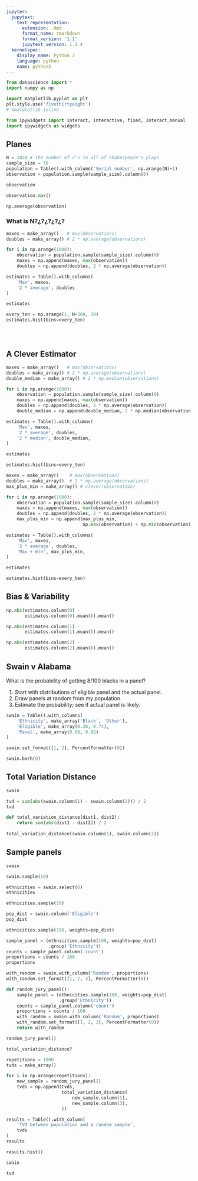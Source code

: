 ```yaml
---
jupyter:
  jupytext:
    text_representation:
      extension: .Rmd
      format_name: rmarkdown
      format_version: '1.1'
      jupytext_version: 1.2.4
  kernelspec:
    display_name: Python 3
    language: python
    name: python3
---
```


```python
from datascience import *
import numpy as np

import matplotlib.pyplot as plt
plt.style.use('fivethirtyeight')
# %matplotlib inline

from ipywidgets import interact, interactive, fixed, interact_manual
import ipywidgets as widgets
```

## Planes

```python
N = 1020 # The number of Z's in all of Shakespeare's plays
sample_size = 30
population = Table().with_column('Serial number', np.arange(N)+1)
observation = population.sample(sample_size).column(0)
```

```python
observation
```

```python
observation.max()
```

```python
np.average(observation)
```

### What is N?¿?¿?¿?¿?

```python
maxes = make_array()   # max(observations)
doubles = make_array() # 2 * np.average(observations)

for i in np.arange(1000):
    observation = population.sample(sample_size).column(0)
    maxes = np.append(maxes, max(observation))
    doubles = np.append(doubles, 2 * np.average(observation))

estimates = Table().with_columns(
    'Max', maxes,
    '2 * average', doubles
)

estimates
```

```python
every_ten = np.arange(1, N+300, 10)
estimates.hist(bins=every_ten)
```

```python

```

```python

```

```python

```

## A Clever Estimator

```python
maxes = make_array()   # max(observations)
doubles = make_array() # 2 * np.average(observations)
double_median = make_array() # 2 * np.median(observations)

for i in np.arange(1000):
    observation = population.sample(sample_size).column(0)
    maxes = np.append(maxes, max(observation))
    doubles = np.append(doubles, 2 * np.average(observation))
    double_median = np.append(double_median, 2 * np.median(observation))

estimates = Table().with_columns(
    'Max', maxes,
    '2 * average', doubles,
    '2 * median', double_median,
)

estimates
```

```python
estimates.hist(bins=every_ten)
```

```python
maxes = make_array()    # max(observations)
doubles = make_array()  # 2 * np.average(observations)
max_plus_min = make_array() # clever(observation)

for i in np.arange(1000):
    observation = population.sample(sample_size).column(0)
    maxes = np.append(maxes, max(observation))
    doubles = np.append(doubles, 2 * np.average(observation))
    max_plus_min = np.append(max_plus_min,
                             np.max(observation) + np.min(observation))

estimates = Table().with_columns(
    'Max', maxes,
    '2 * average', doubles,
    'Max + min', max_plus_min,
)

estimates
```

```python
estimates.hist(bins=every_ten)
```

## Bias & Variability

```python
np.abs(estimates.column(0) -
       estimates.column(0).mean()).mean()
```

```python
np.abs(estimates.column(1) -
       estimates.column(1).mean()).mean()
```

```python
np.abs(estimates.column(2) -
       estimates.column(2).mean()).mean()
```

## Swain v Alabama


What is the probability of getting 8/100 blacks in a panel?

1. Start with distributions of eligible panel and the actual panel.
2. Draw panels at random from my population.
3. Estimate the probability; see if actual panel is likely.

```python
swain = Table().with_columns(
    'Ethnicity', make_array('Black', 'Other'),
    'Eligible', make_array(0.26, 0.74),
    'Panel', make_array(0.08, 0.92)
)

swain.set_format([1, 2], PercentFormatter(0))
```

```python
swain.barh(0)
```

## Total Variation Distance

```python
swain
```

```python
tvd = sum(abs(swain.column(1) - swain.column(2))) / 2
tvd
```

```python
def total_variation_distance(dist1, dist2):
    return sum(abs(dist1 - dist2)) / 2
    
total_variation_distance(swain.column(1), swain.column(2))
```

## Sample panels

```python
swain
```

```python
swain.sample(10)
```

```python
ethnicities = swain.select(0)
ethnicities
```

```python
ethnicities.sample(10)
```

```python
pop_dist = swain.column('Eligible')
pop_dist
```

```python
ethnicities.sample(100, weights=pop_dist)
```

```python
sample_panel = (ethnicities.sample(100, weights=pop_dist)
                .group('Ethnicity'))
counts = sample_panel.column('count')
proportions = counts / 100
proportions
```

```python
with_random = swain.with_column('Random', proportions)
with_random.set_format([1, 2, 3], PercentFormatter(0))
```

```python
def random_jury_panel():
    sample_panel = (ethnicities.sample(100, weights=pop_dist)
                    .group('Ethnicity'))
    counts = sample_panel.column('count')
    proportions = counts / 100
    with_random = swain.with_column('Random', proportions)
    with_random.set_format([1, 2, 3], PercentFormatter(0))
    return with_random

random_jury_panel()
```

```python
total_variation_distance?
```

```python
repetitions = 1000
tvds = make_array()

for i in np.arange(repetitions):
    new_sample = random_jury_panel()
    tvds = np.append(tvds,
                     total_variation_distance(
                         new_sample.column(1),
                         new_sample.column(3),
                     ))

results = Table().with_column(
    'TVD between population and a random sample',
    tvds
)
results
```

```python
results.hist()
```

```python
swain
```

```python
tvd
```

```python

```
